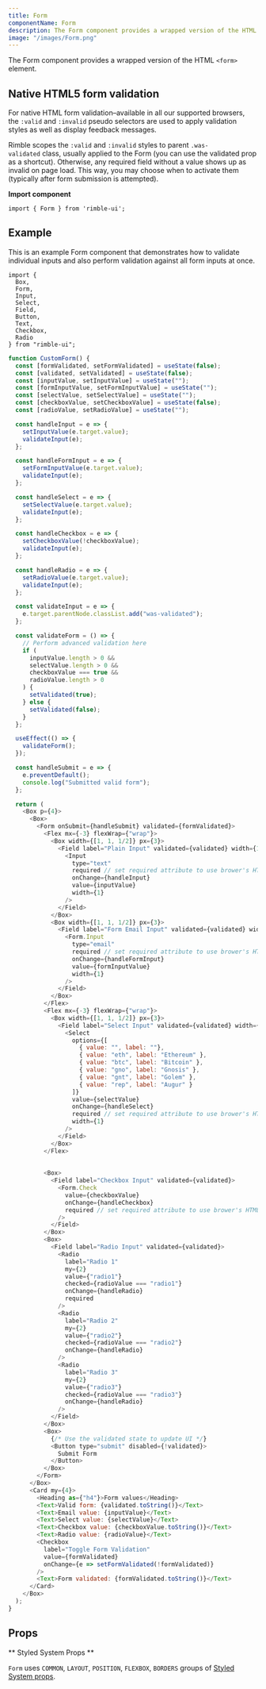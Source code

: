 ```yaml
---
title: Form
componentName: Form
description: The Form component provides a wrapped version of the HTML <form> element.
image: "/images/Form.png"
---
```


The Form component provides a wrapped version of the HTML `<form>` element.

## Native HTML5 form validation

For native HTML form validation–available in all our supported browsers, the `:valid` and `:invalid` pseudo selectors are used to apply validation styles as well as display feedback messages.

Rimble scopes the `:valid` and `:invalid` styles to parent `.was-validated` class, usually applied to the Form (you can use the validated prop as a shortcut). Otherwise, any required field without a value shows up as invalid on page load. This way, you may choose when to activate them (typically after form submission is attempted).

**Import component**

```lang=jsx
import { Form } from 'rimble-ui';
```

## Example

This is an example Form component that demonstrates how to validate individual inputs and also perform validation against all form inputs at once.

```lang=jsx
import {
  Box,
  Form,
  Input,
  Select,
  Field,
  Button,
  Text,
  Checkbox,
  Radio
} from "rimble-ui";
```

```js is=react-live
function CustomForm() {
  const [formValidated, setFormValidated] = useState(false);
  const [validated, setValidated] = useState(false);
  const [inputValue, setInputValue] = useState("");
  const [formInputValue, setFormInputValue] = useState("");
  const [selectValue, setSelectValue] = useState("");
  const [checkboxValue, setCheckboxValue] = useState(false);
  const [radioValue, setRadioValue] = useState("");

  const handleInput = e => {
    setInputValue(e.target.value);
    validateInput(e);
  };

  const handleFormInput = e => {
    setFormInputValue(e.target.value);
    validateInput(e);
  };

  const handleSelect = e => {
    setSelectValue(e.target.value);
    validateInput(e);
  };

  const handleCheckbox = e => {
    setCheckboxValue(!checkboxValue);
    validateInput(e);
  };

  const handleRadio = e => {
    setRadioValue(e.target.value);
    validateInput(e);
  };

  const validateInput = e => {
    e.target.parentNode.classList.add("was-validated");
  };

  const validateForm = () => {
    // Perform advanced validation here
    if (
      inputValue.length > 0 &&
      selectValue.length > 0 &&
      checkboxValue === true &&
      radioValue.length > 0
    ) {
      setValidated(true);
    } else {
      setValidated(false);
    }
  };

  useEffect(() => {
    validateForm();
  });

  const handleSubmit = e => {
    e.preventDefault();
    console.log("Submitted valid form");
  };

  return (
    <Box p={4}>
      <Box>
        <Form onSubmit={handleSubmit} validated={formValidated}>
          <Flex mx={-3} flexWrap={"wrap"}>
            <Box width={[1, 1, 1/2]} px={3}>
              <Field label="Plain Input" validated={validated} width={1}>
                <Input
                  type="text"
                  required // set required attribute to use brower's HTML5 input validation
                  onChange={handleInput}
                  value={inputValue}
                  width={1}
                />
              </Field>
            </Box>
            <Box width={[1, 1, 1/2]} px={3}>
              <Field label="Form Email Input" validated={validated} width={1}>
                <Form.Input
                  type="email"
                  required // set required attribute to use brower's HTML5 input validation
                  onChange={handleFormInput}
                  value={formInputValue}
                  width={1}
                />
              </Field>
            </Box>
          </Flex>
          <Flex mx={-3} flexWrap={"wrap"}>
            <Box width={[1, 1, 1/2]} px={3}>
              <Field label="Select Input" validated={validated} width={1}>
                <Select
                  options={[
                    { value: "", label: ""},
                    { value: "eth", label: "Ethereum" },
                    { value: "btc", label: "Bitcoin" },
                    { value: "gno", label: "Gnosis" },
                    { value: "gnt", label: "Golem" },
                    { value: "rep", label: "Augur" }
                  ]}
                  value={selectValue}
                  onChange={handleSelect}
                  required // set required attribute to use brower's HTML5 input validation
                  width={1}
                />
              </Field>
            </Box>
          </Flex>
          
          
          <Box>
            <Field label="Checkbox Input" validated={validated}>
              <Form.Check
                value={checkboxValue}
                onChange={handleCheckbox}
                required // set required attribute to use brower's HTML5 input validation
              />
            </Field>
          </Box>
          <Box>
            <Field label="Radio Input" validated={validated}>
              <Radio
                label="Radio 1"
                my={2}
                value={"radio1"}
                checked={radioValue === "radio1"}
                onChange={handleRadio}
                required
              />
              <Radio
                label="Radio 2"
                my={2}
                value={"radio2"}
                checked={radioValue === "radio2"}
                onChange={handleRadio}
              />
              <Radio
                label="Radio 3"
                my={2}
                value={"radio3"}
                checked={radioValue === "radio3"}
                onChange={handleRadio}
              />
            </Field>
          </Box>
          <Box>
            {/* Use the validated state to update UI */}
            <Button type="submit" disabled={!validated}>
              Submit Form
            </Button>
          </Box>
        </Form>
      </Box>
      <Card my={4}>
        <Heading as={"h4"}>Form values</Heading>
        <Text>Valid form: {validated.toString()}</Text>
        <Text>Email value: {inputValue}</Text>
        <Text>Select value: {selectValue}</Text>
        <Text>Checkbox value: {checkboxValue.toString()}</Text>
        <Text>Radio value: {radioValue}</Text>
        <Checkbox
          label="Toggle Form Validation"
          value={formValidated}
          onChange={e => setFormValidated(!formValidated)}
        />
        <Text>Form validated: {formValidated.toString()}</Text>
      </Card>
    </Box>
  );
}

```

## Props

<PropsTable propMetaData={props.propMetaData} />

** Styled System Props **

`Form` uses `COMMON`, `LAYOUT`, `POSITION`, `FLEXBOX`, `BORDERS` groups of [Styled System props](/components/rimble-ui/system-props).
